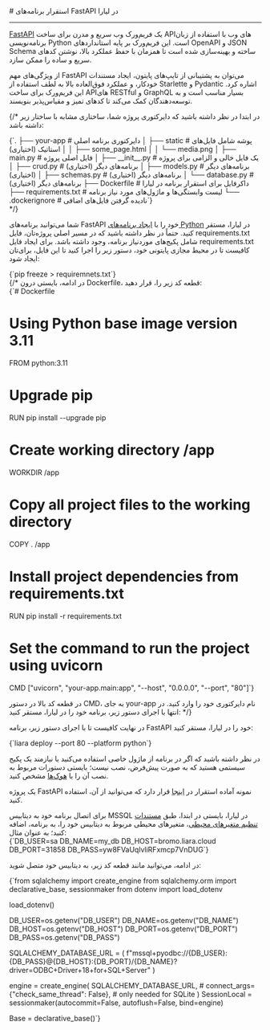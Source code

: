 

<Layout>
<Head>
<title>مستندات استقرار برنامه‌های FastAPI - لیارا</title>
<meta property="og:title" content="مستندات خدمات رایانش ابری لیارا" />
<meta property="og:description" content="مستندات مربوط به نحوه استقرار برنامه FastAPI در پلتفرم پایتون در لیارا"  />
</Head>
# استقرار برنامه‌های FastAPI در لیارا
<hr className="mb-2" />


<a href="https://fastapi.tiangolo.com/" className="text-[#2196f3] ">FastAPI</a> یک فریم‌ورک وب سریع و مدرن برای ساخت APIهای وب با استفاده از زبان برنامه‌نویسی Python است. این فریم‌ورک بر پایه استانداردهای OpenAPI و JSON Schema ساخته و بهینه‌سازی شده است تا همزمان با حفظ عملکرد بالا، نوشتن کدهای سریع و ساده را ممکن سازد.

از ویژگی‌های مهم FastAPI می‌توان به پشتیبانی از تایپ‌های پایتون، ایجاد مستندات خودکار، و عملکرد فوق‌العاده بالا به لطف استفاده از Starlette و Pydantic اشاره کرد. این فریم‌ورک برای ساخت APIهای RESTful و GraphQL بسیار مناسب است و به توسعه‌دهندگان کمک می‌کند تا کدهای تمیز و مقیاس‌پذیر بنویسند.



<div className="h-2" />

<div className="h-2" />

{/* در ابتدا در نظر داشته باشید که دایرکتوری پروژه شما، ساختاری مشابه با ساختار زیر داشته باشد:

<div className="h-2" />
<div dir='ltr'>
    <Highlight className="txt">
        {`.
├── your-app                     # دایرکتوری برنامه اصلی
│   ├── static                   # پوشه شامل فایل‌های استاتیک (اختیاری)
│   │   ├── some_page.html   
│   │   └── media.png      
│   ├── main.py                  # فایل اصلی پروژه
│   ├── __init__.py              # یک فایل خالی و الزامی برای پروژه
│   ├── crud.py                  # برنامه‌های دیگر (اختیاری)
│   ├── models.py                # برنامه‌های دیگر (اختیاری)
│   ├── schemas.py               # برنامه‌های دیگر (اختیاری)
│   └── database.py              # برنامه‌های دیگر (اختیاری)
├── Dockerfile                   # داکرفایل برای استقرار برنامه در لیارا 
├── requirements.txt             # لیست وابستگی‌ها و ماژول‌های مورد نیاز برنامه
└── .dockerignore                # نادیده گرفتن فایل‌های اضافی`}
    </Highlight>
</div>
<div className="h-2" /> */}

شما می‌توانید برنامه‌های FastAPI خود را با <a href="../../how-tos/create-app" className="text-[#2196f3] ">ایجاد برنامه‌های Python</a> در لیارا، مستقر کنید.
حتماً در نظر داشته باشید که در مسیر اصلی پروژه‌تان، فایل <Important>requirements.txt</Important> شامل پکیج‌های موردنیاز برنامه، وجود داشته باشد. 
برای ایجاد فایل <Important>requirements.txt</Important> کافیست تا در محیط مجازی پایتونی خود، دستور زیر را اجرا کنید تا این فایل، برای‌تان ایجاد شود:

<div className="h-2" />
<div dir='ltr'>
    <Highlight className="dockerfile">
        {`pip freeze > requiremnets.txt`}
    </Highlight>
</div>
<div className="h-2" />
{/* 
در ادامه، بایستی درون <Important>Dockerfile</Important>، قطعه کد زیر را، قرار دهید:

<div className="h-2" />
<div dir='ltr'>
    <Highlight className="dockerfile">
        {`# Dockerfile

# Using Python base image version 3.11
FROM python:3.11 

# Upgrade pip
RUN pip install --upgrade pip

# Create working directory /app
WORKDIR /app

# Copy all project files to the working directory
COPY . /app

# Install project dependencies from requirements.txt
RUN pip install -r requirements.txt

# Set the command to run the project using uvicorn
CMD ["uvicorn", "your-app.main:app", "--host", "0.0.0.0", "--port", "80"]`}
    </Highlight>
</div>
<div className="h-2" />

در قطعه کد بالا در دستور <Important>CMD</Important>، به جای <Important>your-app</Important> نام دایرکتوری خود را وارد کنید. در انتها با اجرای دستور زیر، برنامه خود را در لیارا، مستقر کنید: */}

در نهایت کافیست تا با اجرای دستور زیر، برنامه FastAPI خود را در لیارا، مستقر کنید:
<div className="h-2" />
<div dir='ltr'>
    <Highlight className="bash">
        {`liara deploy --port 80 --platform python`}
    </Highlight>
</div>
<div className="h-2" />

در نظر داشته باشید که اگر در برنامه از ماژول خاصی استفاده می‌کنید یا نیازمند یک پکیج سیستمی هستید که به صورت پیش‌فرض، نصب نیست؛ بایستی دستورات مربوط به نصب آن را با <a href="/paas/python/how-tos/use-hooks/" className="text-[#2196f3]">هوک‌ها</a> مشخص کنید.

<div className="h-2" />
<Alert variant="success">
<p>
یک پروژه FastAPI نمونه آماده استقرار در <a href="https://github.com/liara-cloud/fastapi-getting-started" className="text-[#2196f3] ">اینجا</a> قرار دارد که می‌توانید از آن، استفاده کنید.
</p>
</Alert>

<Section id="connect-to-mssql" title="اتصال برنامه FastAPI به دیتابیس MSSQL" />
برای اتصال برنامه خود به دیتابیس MSSQL در لیارا، بایستی در ابتدا، طبق <a href="/paas/details/envs" className="text-[#2196f3] ">مستندات تنظیم متغیرهای محیطی</a>، متغیرهای محیطی مربوط به دیتابیس خود را، به برنامه، اضافه کنید؛ به عنوان مثال:

<div className="h-2" />
<div dir='ltr'>
    <Highlight className="bash">
        {`DB_USER=sa
DB_NAME=my_db
DB_HOST=bromo.liara.cloud
DB_PORT=31858
DB_PASS=yw8FVaUqlvliRFxmcp7VnDUG`}
    </Highlight>
</div>
<div className="h-2" />

در ادامه، می‌توانید مانند قطعه کد زیر، به دیتابیس خود متصل شوید:


<div className="h-2" />
<div dir='ltr'>
    <Highlight className="py">
        {`from sqlalchemy import create_engine
from sqlalchemy.orm import declarative_base, sessionmaker
from dotenv import load_dotenv

load_dotenv()

DB_USER=os.getenv("DB_USER")
DB_NAME=os.getenv("DB_NAME")
DB_HOST=os.getenv("DB_HOST")
DB_PORT=os.getenv("DB_PORT")
DB_PASS=os.getenv("DB_PASS")

SQLALCHEMY_DATABASE_URL = (
    f"mssql+pyodbc://{DB_USER}:{DB_PASS}@{DB_HOST}:{DB_PORT}/{DB_NAME}?driver=ODBC+Driver+18+for+SQL+Server"
)

engine = create_engine(
    SQLALCHEMY_DATABASE_URL,
    # connect_args={"check_same_thread": False},  # only needed for SQLite
)
SessionLocal = sessionmaker(autocommit=False, autoflush=False, bind=engine)

Base = declarative_base()`}
    </Highlight>
</div>
<div className="h-2" />

</Layout>